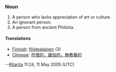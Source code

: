 ===Noun===
#A person who lacks appreciation of art or culture.
#An ignorant person.
#A person from ancient Philistia.

====Translations====
*[[Finnish]]: [[filistealainen]] (3)
*[[Chinese]]: [[市僧的，庸俗的，無教養的]]
--[[User:Ritarita|Ritarita]] 11:24, 11 May 2005 (UTC)